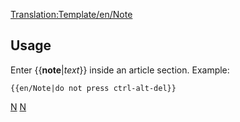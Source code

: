 <noinclude>[[Translation:Template/en/Note]]</noinclude><noinclude></noinclude>
{{en/Ambox| type  = notice
| text  = <strong>Note</strong><br>{{{1|Whoever added this template didn't set a specific Note, so it should be removed or updated.}}}
}}<noinclude>

==Usage==
Enter <nowiki>{{</nowiki>'''note'''|''text''<nowiki>}}</nowiki> inside an article section. Example:
<pre>{{en/Note|do not press ctrl-alt-del}}</pre>

[[Category:en/Templates|N]][[Category:en/Message boxes|N]]</noinclude>